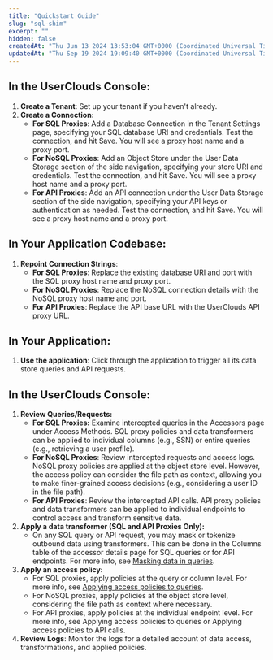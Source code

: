 ```yaml
---
title: "Quickstart Guide"
slug: "sql-shim"
excerpt: ""
hidden: false
createdAt: "Thu Jun 13 2024 13:53:04 GMT+0000 (Coordinated Universal Time)"
updatedAt: "Thu Sep 19 2024 19:09:40 GMT+0000 (Coordinated Universal Time)"
---
```

## In the UserClouds Console:

1. **Create a Tenant**: Set up your tenant if you haven't already.
2. **Create a Connection:**
   - **For SQL Proxies**: Add a Database Connection in the Tenant Settings page, specifying your SQL database URI and credentials. Test the connection, and hit Save. You will see a proxy host name and a proxy port.
   - **For NoSQL Proxies**: Add an Object Store under the User Data Storage section of the side navigation, specifying your store URI and credentials. Test the connection, and hit Save. You will see a proxy host name and a proxy port.
   - **For API Proxies**: Add an API connection under the User Data Storage section of the side navigation, specifying your API keys or authentication as needed. Test the connection, and hit Save. You will see a proxy host name and a proxy port.

## In Your Application Codebase:

1. **Repoint Connection Strings**: 
   - **For SQL Proxies**: Replace the existing database URI and port with the SQL proxy host name and proxy port.
   - **For NoSQL Proxies**: Replace the NoSQL connection details with the NoSQL proxy host name and port.
   - **For API Proxies**: Replace the API base URL with the UserClouds API proxy URL.

## In Your Application:

1. **Use the application**: Click through the application to trigger all its data store queries and API requests.

## In the UserClouds Console:

1. **Review Queries/Requests:**
   - **For SQL Proxies:** Examine intercepted queries in the Accessors page under Access Methods. SQL proxy policies and data transformers can be applied to individual columns (e.g., SSN) or entire queries (e.g., retrieving a user profile).
   - **For NoSQL Proxies**: Review intercepted requests and access logs. NoSQL proxy policies are applied at the object store level. However, the access policy can consider the file path as context, allowing you to make finer-grained access decisions (e.g., considering a user ID in the file path).
   - **For API Proxies**: Review the intercepted API calls. API proxy policies and data transformers can be applied to individual endpoints to control access and transform sensitive data.
2. **Apply a <Glossary>data transformer</Glossary> (SQL and API Proxies Only):**
   - On any SQL query or API request, you may mask or tokenize outbound data using transformers. This can be done in the Columns table of the accessor details page for SQL queries or for API endpoints. For more info, see [Masking data in queries](/docs/guides/proxy-and-plug-in-implementation/5-unmasking-data-using-the-browser-plug-in).
3. **Apply an <Glossary>access policy</Glossary>:**
   - For SQL proxies, apply policies at the query or column level. For more info, see [Applying access policies to queries](/docs/guides/proxy-and-plug-in-implementation/3-applying-access-policies-to-queries).
   - For NoSQL proxies, apply policies at the object store level, considering the file path as context where necessary.
   - For API proxies, apply policies at the individual endpoint level. For more info, see Applying access policies to queries or Applying access policies to API calls.
4. **Review Logs**: Monitor the logs for a detailed account of data access, transformations, and applied policies.
